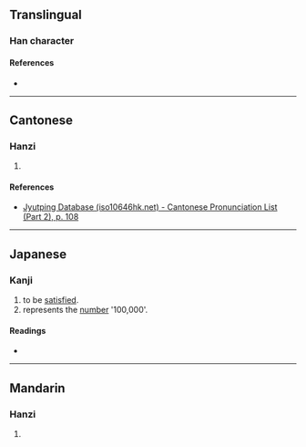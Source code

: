 {{character info}}
==Translingual==

===Han character===
{{Han char|rn=61|rad=心|as=07|sn=11|four=|canj=XYMMP,YMMP|ids=⿱言心}}

====References====
* {{Han ref|kx=0388.230|dkj=10695|hdz=42302.010|uh=60A5|ud=24741}}

----

==Cantonese==

===Hanzi===
{{yue-hanzi|jyut=[[ji3]]|y=yi3}}

# {{rfdef|yue|sort=心07}}

====References====
* [http://www.iso10646hk.net/jp/document/download.jsp Jyutping Database (iso10646hk.net) - Cantonese Pronunciation List (Part 2), p. 108]

----

==Japanese==

===Kanji===
{{ja-kanji|grade=|rs=心07}}

# to be [[satisfied]].
# represents the [[number]] '100,000'.

====Readings====
* {{ja-readings|on=[[よく]] (yoku)|kun=[[みちる]] (michiru)}}

----

==Mandarin==

===Hanzi===
{{cmn-hanzi|pin=[[yì]] ([[yi4]])|wg=i<sup>4</sup>}}

# {{rfdef|cmn|sort=心07}}